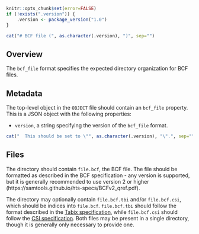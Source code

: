 ```r
knitr::opts_chunk$set(error=FALSE)
if (!exists(".version")) {
    .version <- package_version("1.0")
}
```

```r
cat("# BCF file (", as.character(.version), ")", sep="")
```

## Overview

The `bcf_file` format specifies the expected directory organization for BCF files.

## Metadata

The top-level object in the `OBJECT` file should contain an `bcf_file` property.
This is a JSON object with the following properties:

- `version`, a string specifying the version of the `bcf_file` format.
```r
cat("  This should be set to \"", as.character(.version), "\".", sep="")
```

## Files

The directory should contain `file.bcf`, the BCF file.
The file should be formatted as described in the BCF specification - 
any version is supported, but it is generally recommended to use version 2 or higher (https://samtools.github.io/hts-specs/BCFv2_qref.pdf).

The directory may optionally contain `file.bcf.tbi` and/or `file.bcf.csi`, which should be indices into `file.bcf`.
`file.bcf.tbi` should follow the format described in the [Tabix specification](https://samtools.github.io/hts-specs/tabix.pdf),
while `file.bcf.csi` should follow the [CSI specification](https://samtools.github.io/hts-specs/CSIv1.pdf).
Both files may be present in a single directory, though it is generally only necessary to provide one.
